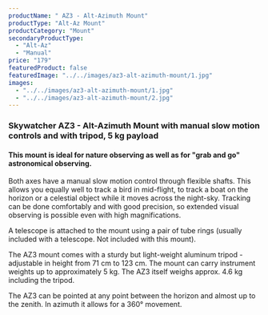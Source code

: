 ```yaml
---
productName: " AZ3 - Alt-Azimuth Mount"
productType: "Alt-Az Mount"
productCategory: "Mount"
secondaryProductType:
  - "Alt-Az"
  - "Manual"
price: "179"
featuredProduct: false
featuredImage: "../../images/az3-alt-azimuth-mount/1.jpg"
images:
  - "../../images/az3-alt-azimuth-mount/1.jpg"
  - "../../images/az3-alt-azimuth-mount/2.jpg"
---
```


### Skywatcher AZ3 - Alt-Azimuth Mount with manual slow motion controls and with tripod, 5 kg payload
#### This mount is ideal for nature observing as well as for "grab and go" astronomical observing.

Both axes have a manual slow motion control through flexible shafts. This allows you equally well to track a bird in mid-flight, to track a boat on the horizon or a celestial object while it moves across the night-sky. Tracking can be done comfortably and with good precision, so extended visual observing is possible even with high magnifications.

A telescope is attached to the mount using a pair of tube rings (usually included with a telescope. Not included with this mount).

The AZ3 mount comes with a sturdy but light-weight aluminum tripod - adjustable in height from 71 cm to 123 cm. The mount can carry instrument weights up to approximately 5 kg. The AZ3 itself weighs approx. 4.6 kg including the tripod.

The AZ3 can be pointed at any point between the horizon and almost up to the zenith. In azimuth it allows for a 360° movement.